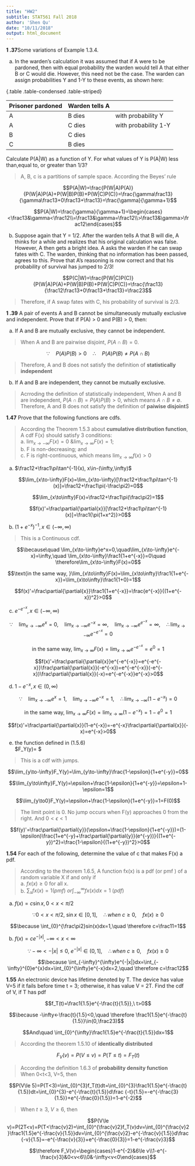 ```yaml
---
title: "HW2"
subtitle: STAT561 Fall 2018
author: 'Shen Qu'
date: "10/11/2018"
output: html_document
---
```


**1 .37**Some variations of Example 1.3.4.

(a) In the warden's calculation it was assumed that if A were to be pardoned, then with equal probability the warden would tell A that either B or C would die. However, this need not be the case. The warden can assign probabilities Y and 1-Y to these events, as shown here:


{.table .table-condensed .table-striped}

Prisoner pardoned | Warden tells A |
---|---|---
A | B dies | with probability Y
A | C dies | with probability 1-Y
B | C dies | 
C | B dies | 


Calculate P(A|W) as a function of Y. For what values of Y is P(A|W) less than,equal to, or greater than 1/3?  

 > A, B, c is a partitions of sample space. According the Beyes' rule
 
$$P(A|W)=\frac{P(W|A)P(A)}{P(W|A)P(A)+P(W|B)P(B)+P(W|C)P(C)}=\frac{\gamma\frac13}{\gamma\frac13+0\frac13+\frac13}=\frac{\gamma}{\gamma+1}$$

$$P(A|W)=\frac{\gamma}{\gamma+1}=\begin{cases}<\frac13&\gamma<\frac12\\=\frac13&\gamma=\frac12\\>\frac13&\gamma>\frac12\end{cases}$$

(b) Suppose again that Y = 1/2. After the warden tells A that B will die, A thinks for a while and realizes that his original calculation was false. However, A then gets a bright idea. A asks the warden if he can swap fates with C. The warden, thinking that no information has been passed, agrees to this. Prove that A's reasoning is now correct and that his probability of survival has jumped to 2/3!

$$P(C|W)=\frac{P(W|C)P(C)}{P(W|A)P(A)+P(W|B)P(B)+P(W|C)P(C)}=\frac{\frac13}{\frac12\frac13+0\frac13+\frac13}=\frac23$$

 > Therefore, if A swap fates with C, his probability of survival is 2/3.

**1 .39** A pair of events A and B cannot be simultaneously mutually exclusive and independent. Prove that if P(A) > 0 and P(B) > 0, then:

(a) If A and B are mutually exclusive, they cannot be independent.

 > When A and B are pairwise disjoint, $P(A\cap{B})=0$. 

$$\because\quad P(A)P(B)>0\quad \therefore\quad P(A)P(B)\ne P(A\cap{B})$$

 > Therefore, A and B does not satisfy the definition of **statistically independent**

(b) If A and B are independent, they cannot be mutually exclusive.

 > Acrroding the definition of statistically independent, When A and B are independent, $P(A\cap{B})=P(A)P(B)>0$, which means $A\cap B\ne\emptyset$. Therefore, A and B does not satisfy the definition of **paiwise disjoint**$

**1.47** Prove that the following functions are cdfs.

 > According the Theorem 1.5.3 about **cumulative distribution function**, A cdf F(x) should satisfy 3 conditions:   
a. $\lim_{x\to-\infty}F(x)=0\ \& \lim_{x\to\infty}F(x)=1$;  
b. F is non-decreasing; and   
c. F is right-continuous, which means $\lim_{x\to\infty}f(x)>0$

(a) $\frac12+\frac1\pi\tan^{-1}(x), x\in-(\infty,\infty)$

$$\lim_{x\to-\infty}F(x)=\lim_{x\to-\infty}[\frac12+\frac1\pi\tan^{-1}(x)]=\frac12+\frac1\pi(-\frac\pi2)=0$$

$$\lim_{x\to\infty}F(x)=\frac12+\frac1\pi(\frac\pi2)=1$$

$$f(x)'=\frac\partial{\partial{x}}[\frac12+\frac1\pi\tan^{-1}(x)]=\frac1{\pi(1+x^2)}>0$$


(b) $(1+e^{-x})^{-1} , x\in(-\infty,\infty)$

 > This is a Continuous cdf.

$$\because\quad \lim_{x\to-\infty}e^x=0,\quad\lim_{x\to-\infty}e^{-x}=\infty,\quad \lim_{x\to-\infty}\frac1{1+e^{-x}}=0\quad \therefore\lim_{x\to-\infty}F(x)=0$$

$$\text{in the same way, }\lim_{x\to\infty}F(x)=\lim_{x\to\infty}\frac1{1+e^{-x}}=\lim_{x\to\infty}\frac1{1+0}=1$$

$$f(x)'=\frac\partial{\partial{x}}\frac1{1+e^{-x}}=\frac{e^{-x}}{(1+e^{-x})^2}>0$$

(c) $e^{-e^{-x}}, x\in(-\infty,\infty)$

$$\because\quad \lim_{x\to-\infty}e^x=0,\quad\lim_{x\to-\infty}e^{-x}=\infty,\quad\lim_{x\to-\infty}e^{e^{-x}}=\infty,\quad \therefore\lim_{x\to-\infty}e^{-e^{-x}}=0$$

$$\text{in the same way, }\lim_{x\to\infty}F(x)=\lim_{x\to\infty}e^{-e^{-x}}=e^0=1$$

$$f(x)'=\frac\partial{\partial{x}}e^{-e^{-x}}=e^{-e^{-x}}\frac\partial{\partial{x}}(-e^{-x})=e^{-e^{-x}}(-e^{-x})\frac\partial{\partial{x}}(-x)=e^{-e^{-x}}e^{-x}>0$$


(d) $1-e^{-x}, x\in(0,\infty)$

$$\because\quad \lim_{x\to-\infty}e^x=1,\quad\lim_{x\to-\infty}e^{-x}=1,\quad \therefore\lim_{x\to-\infty}(1-e^{-x})=0$$

$$\text{in the same way, }\lim_{x\to\infty}F(x)=\lim_{x\to\infty}(1-e^{-x})=1-e^0=1$$

$$f(x)'=\frac\partial{\partial{x}}(1-e^{-x})=-e^{-x}\frac\partial{\partial{x}}(-x)=e^{-x}>0$$

(e) the function defined in (1.5.6)   
$F_Y(y)=\begin{cases}\frac{1-\epsilon}{1+e^{-y}}，& y<0\\\epsilon+\frac{1-\epsilon}{1+e^{-y}}，& y\ge0\end{cases} $

 > This is a cdf with jumps.
 
 $$\lim_{y\to-\infty}F_Y(y)=\lim_{y\to-\infty}\frac{1-\epsilon}{1+e^{-y}}=0$$

 $$\lim_{y\to\infty}F_Y(y)=\epsilon+\frac{1-\epsilon}{1+e^{-y}}=\epsilon+1-\epsilon=1$$

 $$\lim_{y\to0}F_Y(y)=\epsilon+\frac{1-\epsilon}{1+e^{-y}}=1=F(0)$$

 > The limit point is 0. No jump occurs when F(y) approaches 0 from the right. And $0<\epsilon<1$


$$f(y)'=\frac\partial{\partial{y}}(\epsilon+\frac{1-\epsilon}{1+e^{-y}})=(1-\epsilon)\frac{1+e^{-y}+\frac\partial{\partial{y}}(e^{-y})}{(1+e^{-y})^2}=\frac{1-\epsilon}{(1+e^{-y})^2}>0$$

**1.54** For each of the following, determine the value of c that makes F(x) a pdf.

 > According to the theorem 1.6.5, A function fx(x) is a pdf (or pmf ) of a random variable X if and only if  
a. $fx(x)\ge 0$  for all x.  
b. $\sum_xfx (x) = 1 (pmf)\ or \int_{-\infty}^{\infty}fx (x) dx=1\ (pdf)$

(a) $f(x)=c\sin{x}, 0<x<\pi/2$

$$\because 0<x<\pi/2,\ \sin{x}\in[0,1],\quad \therefore when\ c\ge0,\quad fx(x)\ge0$$

$$\because \int_{0}^{\frac\pi2}sin(x)dx=1,\quad \therefore c=\frac11=1$$

(b) $f(x)=ce^{-|x|}, -\infty< x < \infty$
    
$$\because -\infty<-|x|\le0,\ e^{-|x|}\in(0,1],\quad \therefore when\ c\ge0,\quad fx(x)\ge0$$

$$\because \int_{-\infty}^{\infty}e^{-|x|}dx=\int_{-\infty}^{0}e^{x}dx+\int_{0}^{\infty}e^{-x}dx=2,\quad \therefore c=\frac12$$


**1.55** An electronic device has lifetime denoted by T. The device has value V=5 if it fails before time t = 3; otherwise, it has value V = 2T. Find the cdf of V, if T has pdf

$$f_T(t)=\frac1{1.5}e^{-\frac{t}{1.5}},\ t>0$$

$$\because -\infty<-\frac{t}{1.5}<0,\quad \therefore  \frac1{1.5}e^{-\frac{t}{1.5}}\in(0,\frac23)$$

$$And\quad \int_{0}^{\infty}\frac1{1.5}e^{-\frac{t}{1.5}}dx=1$$

 > According the theorem 1.5.10 of **identically distributed**

$$F_V(v)=P(V\le v)=P(T\le t)=F_T(t)$$

 > According the definition 1.6.3 of **probability density function**  
When 0<t<3, V=5, then

$$P(V\le 5)=P(T<3)=\int_{0}^{3}f_T(t)dt=\int_{0}^{3}\frac1{1.5}e^{-\frac{t}{1.5}}dt=\int_{0}^{3}-e^{-\frac{t}{1.5}}d\frac {-t}{1.5}=-e^{-\frac{3}{1.5}}+e^{-\frac{0}{1.5}}=1-e^{-2}$$

 > When $t\ge3,\ V\ge6$, then
 
$$P(V\le v)=P(2T<v)=P(T<\frac{v}2)=\int_{0}^{\frac{v}2}f_T(v)dv=\int_{0}^{\frac{v}2}\frac1{1.5}e^{-\frac{v}{1.5}}dv=\int_{0}^{\frac{v}2}-e^{-\frac{v}{1.5}}d\frac {-v}{1.5}=-e^{-\frac{v}{3}}+e^{-\frac{0}{3}}=1-e^{-\frac{v}3}$$

$$\therefore  F_V(v)=\begin{cases}1-e^{-2}&6\le v\\1-e^{-\frac{v}3}&0<v<6\\0&-\infty<v<0\end{cases}$$

